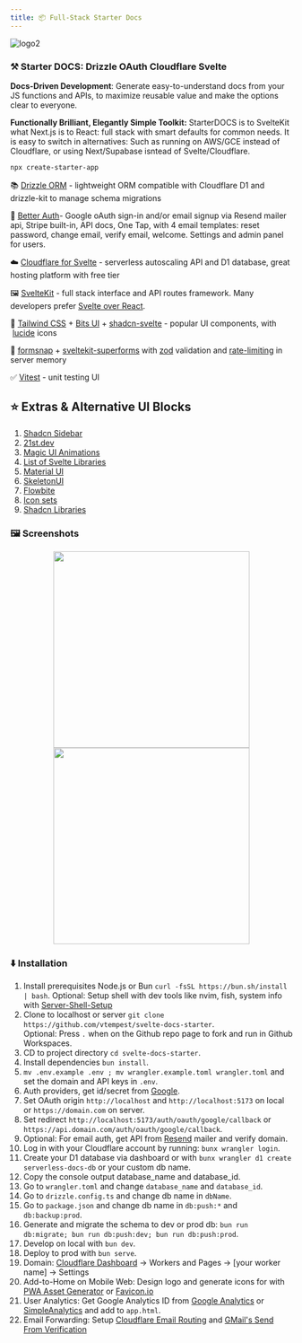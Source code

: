 ```yaml
---
title: 📦 Full-Stack Starter Docs
---
```


![logo2](https://i.imgur.com/jehI6lv.png)

### ⚒️ Starter DOCS: Drizzle OAuth Cloudflare Svelte

**Docs-Driven Development**: Generate easy-to-understand docs from your JS functions and APIs, to maximize reusable value and make the options clear to everyone.

**Functionally Brilliant, Elegantly Simple Toolkit:** StarterDOCS is to SvelteKit what Next.js is to React: full stack with smart defaults for common needs. It is 
easy to switch in alternatives: Such as running on AWS/GCE instead of Cloudflare, or using Next/Supabase isntead of Svelte/Cloudflare.


```bash
npx create-starter-app
```

📚 [Drizzle ORM](https://orm.drizzle.team/kit-docs/quick) - lightweight ORM compatible with Cloudflare D1 and drizzle-kit to manage schema migrations

👤 [Better Auth](https://www.better-auth.com/docs/introduction)- Google oAuth sign-in and/or email signup via Resend mailer api, Stripe built-in, API docs, One Tap, with 4 email templates: reset password, change email, verify email, welcome. Settings and admin panel for users.

☁️ [Cloudflare for Svelte](https://developers.cloudflare.com/pages/framework-guides/deploy-a-svelte-site/) - serverless autoscaling API and D1 database, great hosting platform with free tier

🖼️ [SvelteKit](https://svelte.dev/docs/kit/introduction) \- full stack interface and API routes framework. Many developers prefer [Svelte over React](https://shakuro.com/blog/svelte-vs-react).

🎨 [Tailwind CSS](https://github.com/tailwindlabs/tailwindcss) + [Bits UI](https://github.com/huntabyte/bits-ui) + [shadcn-svelte](https://github.com/huntabyte/shadcn-svelte) - popular UI components, with  [lucide](https://github.com/lucide-icons/lucide) icons

📝 [formsnap](https://github.com/svecosystem/formsnap) + [sveltekit-superforms](https://github.com/ciscoheat/sveltekit-superforms) with [zod](https://github.com/colinhacks/zod) validation and [rate-limiting](https://github.com/ciscoheat/sveltekit-rate-limiter) in server memory

✅ [Vitest](https://vitest.dev/guide/ui) - unit testing UI

## ⭐ Extras & Alternative  UI Blocks

1. [Shadcn Sidebar](https://next.shadcn-svelte.com/blocks)
2. [21st.dev](https://21st.dev/home)
3. [Magic UI Animations](https://animation-svelte.vercel.app/magic)
4. [List of Svelte Libraries](https://github.com/TheComputerM/awesome-svelte#ui-libraries)
5. [Material UI](https://sveltematerialui.com/INSTALL.md)
6. [SkeletonUI](https://www.skeleton.dev/components/app-rail)
7. [Flowbite](https://flowbite-svelte.com/docs/pages/introduction)
8. [Icon sets](https://www.svgrepo.com/collections)
9. [Shadcn Libraries](https://github.com/birobirobiro/awesome-shadcn-ui)

### 🖼️ Screenshots
<p align="center">
    <img width="350px" src="https://i.imgur.com/jIaL6yP.png" /><img width="350px" src="https://i.imgur.com/NlkjlWI.png" />
</p>



### ⬇️ Installation

1.  Install prerequisites Node.js or Bun `curl -fsSL https://bun.sh/install | bash`. Optional: Setup shell with dev tools like nvim, fish, system info with [Server-Shell-Setup](https://github.com/vtempest/Server-Shell-Setup)
2.  Clone to localhost or server `git clone https://github.com/vtempest/svelte-docs-starter`.  
    Optional: Press `.` when on the Github repo page to fork and run in Github Workspaces.
3.  CD to project directory `cd svelte-docs-starter`.
4.  Install dependencies `bun install`.
5.  `mv .env.example .env ; mv wrangler.example.toml wrangler.toml` and set the domain and API keys in `.env`.
6.  Auth providers, get id/secret from [Google](https://console.cloud.google.com/apis/credentials).
7.  Set OAuth origin `http://localhost` and `http://localhost:5173` on local or `https://domain.com` on server.
8.  Set redirect `http://localhost:5173/auth/oauth/google/callback` or `https://api.domain.com/auth/oauth/google/callback`.
9.  Optional: For email auth, get API from [Resend](https://resend.com/api-keys) mailer and verify domain.
10.  Log in with your Cloudflare account by running: `bunx wrangler login`.
11.  Create your D1 database via dashboard or with `bunx wrangler d1 create serverless-docs-db` or your custom db name.
12.  Copy the console output database\_name and database\_id.
13.  Go to `wrangler.toml` and change `database_name` and `database_id`.
14.  Go to `drizzle.config.ts` and change db name in `dbName`.
15.  Go to `package.json` and change db name in `db:push:*` and `db:backup:prod`.
16.  Generate and migrate the schema to dev or prod db: `bun run db:migrate; bun run db:push:dev; bun run db:push:prod`.
17.  Develop on local with `bun dev`.
18.  Deploy to prod with `bun serve`.
19.  Domain: [Cloudflare Dashboard](https://dash.cloudflare.com) -> Workers and Pages -> \[your worker name\] -> Settings
20.  Add-to-Home on Mobile Web: Design logo and generate icons for with [PWA Asset Generator](https://github.com/elegantapp/pwa-asset-generator) or [Favicon.io](https://favicon.io)
21.  User Analytics: Get Google Analytics ID from [Google Analytics](https://support.google.com/analytics/answer/9539598?hl=en) or [SimpleAnalytics](https://www.simpleanalytics.com) and add to `app.html`.
22.  Email Forwarding: Setup [Cloudflare Email Routing](https://blog.cloudflare.com/introducing-email-routing/) and [GMail's Send From Verification](https://support.google.com/mail/answer/22370?hl=en)
